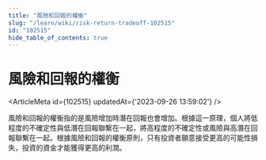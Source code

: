 ```yaml
---
title: "風險和回報的權衡"
slug: "/learn/wiki/risk-return-tradeoff-102515"
id: "102515"
hide_table_of_contents: true
---
```



# 風險和回報的權衡

<ArticleMeta id={102515} updatedAt={'2023-09-26 13:59:02'} />
<div className='border-solid border-b border-t-0 my-4 border-[var(--ifm-color-gray-300)]' />

風險和回報的權衡指的是風險增加時潛在回報也會增加。根據這一原理，個人將低程度的不確定性與低潛在回報聯繫在一起，將高程度的不確定性或風險與高潛在回報聯繫在一起。根據風險和回報的權衡原則，只有投資者願意接受更高的可能性損失，投資的資金才能獲得更高的利潤。
